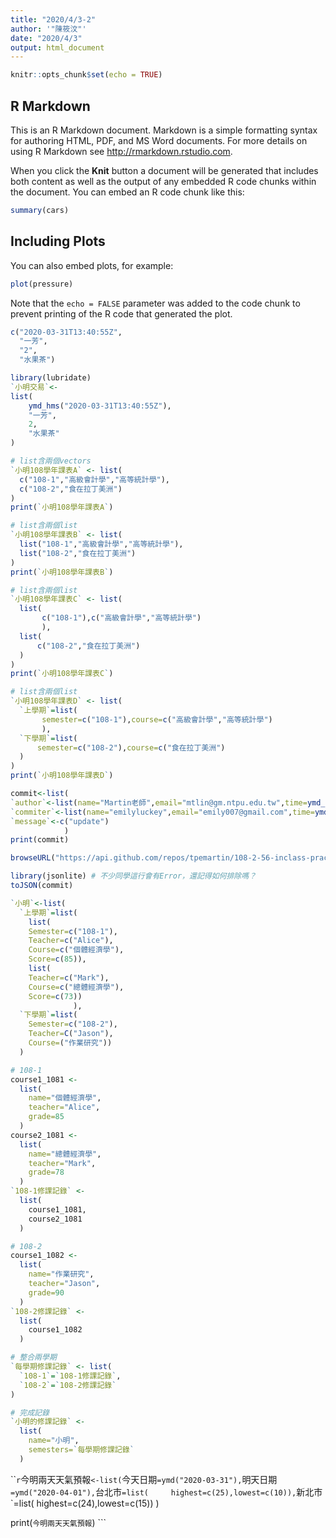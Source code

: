 ```yaml
---
title: "2020/4/3-2"
author: '"陳筱汶"'
date: "2020/4/3"
output: html_document
---
```


```r
knitr::opts_chunk$set(echo = TRUE)
```

## R Markdown

This is an R Markdown document. Markdown is a simple formatting syntax for authoring HTML, PDF, and MS Word documents. For more details on using R Markdown see <http://rmarkdown.rstudio.com>.

When you click the **Knit** button a document will be generated that includes both content as well as the output of any embedded R code chunks within the document. You can embed an R code chunk like this:

```r
summary(cars)
```

## Including Plots

You can also embed plots, for example:

```r
plot(pressure)
```

Note that the `echo = FALSE` parameter was added to the code chunk to prevent printing of the R code that generated the plot.
```r
c("2020-03-31T13:40:55Z",
  "一芳",
  "2",
  "水果茶")
```

```r
library(lubridate)
`小明交易`<-
list(
    ymd_hms("2020-03-31T13:40:55Z"),
    "一芳",
    2,
    "水果茶"
)
```

```r
# list含兩個vectors
`小明108學年課表A` <- list(
  c("108-1","高級會計學","高等統計學"),
  c("108-2","食在拉丁美洲")
)
print(`小明108學年課表A`)
```
```r
# list含兩個list
`小明108學年課表B` <- list(
  list("108-1","高級會計學","高等統計學"),
  list("108-2","食在拉丁美洲")
)
print(`小明108學年課表B`)
```
```r
# list含兩個list
`小明108學年課表C` <- list(
  list(
       c("108-1"),c("高級會計學","高等統計學")
       ),
  list(
      c("108-2","食在拉丁美洲")
  )
)
print(`小明108學年課表C`)
```


```r
# list含兩個list
`小明108學年課表D` <- list(
  `上學期`=list(
       semester=c("108-1"),course=c("高級會計學","高等統計學")
       ),
  `下學期`=list(
      semester=c("108-2"),course=c("食在拉丁美洲")
  )
)
print(`小明108學年課表D`)
```

```r
commit<-list(
`author`<-list(name="Martin老師",email="mtlin@gm.ntpu.edu.tw",time=ymd_hms("2020-03-25T07:17:40Z")),
`commiter`<-list(name="emilyluckey",email="emily007@gmail.com",time=ymd_hms("2020-03-26T08:18:40Z")),
`message`<-c("update")
            )
print(commit)
```
```r
browseURL("https://api.github.com/repos/tpemartin/108-2-56-inclass-practice/commits") 
```

```r
library(jsonlite) # 不少同學這行會有Error，還記得如何排除嗎？
toJSON(commit)
```

```r
`小明`<-list(
  `上學期`=list(
    list(
    Semester=c("108-1"),
    Teacher=c("Alice"),
    Course=c("個體經濟學"),
    Score=c(85)), 
    list(
    Teacher=c("Mark"),
    Course=c("總體經濟學"),
    Score=c(73))
              ),
  `下學期`=list(
    Semester=c("108-2"),
    Teacher=C("Jason"),
    Course=("作業研究"))
  )
```
```r
# 108-1 
course1_1081 <- 
  list(
    name="個體經濟學",
    teacher="Alice",
    grade=85
  )
course2_1081 <-
  list(
    name="總體經濟學",
    teacher="Mark",
    grade=78
  )
`108-1修課記錄` <- 
  list(
    course1_1081,
    course2_1081
  )

# 108-2
course1_1082 <- 
  list(
    name="作業研究",
    teacher="Jason",
    grade=90
  )
`108-2修課記錄` <- 
  list(
    course1_1082
  )

# 整合兩學期
`每學期修課記錄` <- list(
  `108-1`=`108-1修課記錄`,
  `108-2`=`108-2修課記錄`
)

# 完成記錄
`小明的修課記錄` <- 
  list(
    name="小明",
    semesters=`每學期修課記錄`
  )
```

```r
`今明兩天天氣預報`<-list(
  `今天日期`=ymd("2020-03-31"),
  `明天日期`=ymd("2020-04-01"),
  `台北市`=list(
    highest=c(25),lowest=c(10)),
  `新北市`=list(
    highest=c(24),lowest=c(15))
    )
 
print(`今明兩天天氣預報`)
    ```

